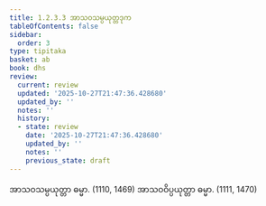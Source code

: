 ```yaml
---
title: 1.2.3.3 အာသဝသမ္ပယုတ္တဒုက
tableOfContents: false
sidebar:
  order: 3
type: tipitaka
basket: ab
book: dhs
review:
  current: review
  updated: '2025-10-27T21:47:36.428680'
  updated_by: ''
  notes: ''
  history:
  - state: review
    date: '2025-10-27T21:47:36.428680'
    updated_by: ''
    notes: ''
    previous_state: draft
---
```



<ReviewStatus review={frontmatter.review} showDetails={true} />

<HypothesisAnnotation frontmatter={frontmatter} />

<DynamicBreadcrumb />

<Division number="38" book="dhs" e="ch" v="29" p="7">

<Paragraph number="101" book="dhs">
အာသဝသမ္ပယုတ္တာ ဓမ္မာ. (<Emphasis>1110, 1469</Emphasis>)
</Paragraph>

<Paragraph number="102" book="dhs">
အာသဝဝိပ္ပယုတ္တာ ဓမ္မာ. (<Emphasis>1111, 1470</Emphasis>)
</Paragraph>
</Division>